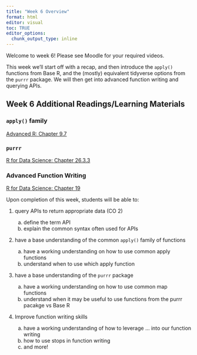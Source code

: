 ```yaml
---
title: "Week 6 Overview"
format: html
editor: visual
toc: TRUE
editor_options: 
  chunk_output_type: inline
---
```


Welcome to week 6! Please see Moodle for your required videos.

This week we'll start off with a recap, and then introduce the `apply()` functions from Base R, and the (mostly) equivalent tidyverse options from the `purrr` package. We will then get into advanced function writing and querying APIs.

## Week 6 Additional Readings/Learning Materials


### `apply()` family 

[Advanced R: Chapter 9.7](https://adv-r.hadley.nz/functionals.html#base-functionals)


### `purrr`

[R for Data Science: Chapter 26.3.3](https://r4ds.hadley.nz/iteration.html#purrrmap-and-list_rbind)


### Advanced Function Writing 

[R for Data Science: Chapter 19](https://r4ds.had.co.nz/functions.html)


Upon completion of this week, students will be able to:

1. query APIs to return appropriate data (CO 2)

    a. define the term API
    b. explain the common syntax often used for APIs
    
2. have a base understanding of the common `apply()` family of functions 
    
    a. have a working understanding on how to use common apply functions 
    b. understand when to use which apply function 
    
3. have a base understanding of the `purrr` package

    a. have a working understanding on how to use common map functions 
    b. understand when it may be useful to use functions from the purrr pacakge vs Base R
    
4. Improve function writing skills 

    a. have a working understanding of how to leverage ... into our function writing 
    b. how to use stops in function writing 
    c. and more!
